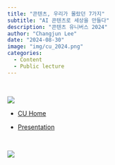 ```yaml
---
title: "콘텐츠, 우리가 몰랐던 7가지"
subtitle: "AI 콘텐츠로 세상을 만들다" 
description: "콘텐츠 유니버스 2024"
author: "Changjun Lee"
date: "2024-08-30"
image: "img/cu_2024.png"
categories: 
  - Content
  - Public lecture
---
```


<br>

![](images/clipboard-1863740132.png)

-   [CU Home](https://contentsuniverse.com/kr/p8.php?s=28)

-   [Presentation](https://www.figma.com/deck/7VQnfkKWpgFvkPPYWDEDxt)

<br>

![](images/clipboard-1807412940.png)
